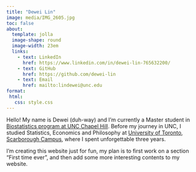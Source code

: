 ```yaml
---
title: "Dewei Lin"
image: media/IMG_2605.jpg
toc: false
about: 
  template: jolla
  image-shape: round
  image-width: 23em
  links:
    - text: LinkedIn
      href: https://www.linkedin.com/in/dewei-lin-765632200/
    - text: GitHub
      href: https://github.com/dewei-lin
    - text: Email
      href: mailto:lindewei@unc.edu
format: 
 html:  
   css: style.css
---
```


Hello! My name is Dewei (duh-way) and I'm currently a Master student in [Biostatistics program at UNC Chapel Hill](https://sph.unc.edu/bios/biostatistics/). Before my journey in UNC, I studied Statistics, Economics and Philosophy at [University of Toronto, Scarborough Campus](https://www.utsc.utoronto.ca/home/), where I spent unforgettable three years.

I'm creating this website just for fun, my plan is to first work on a section "First time ever", and then add some more interesting contents to my website.
